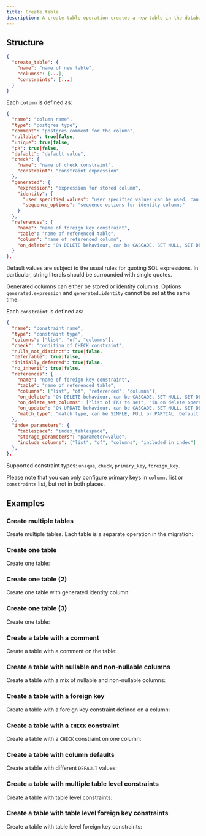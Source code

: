 ```yaml
---
title: Create table
description: A create table operation creates a new table in the database.
---
```


## Structure

```json
{
  "create_table": {
    "name": "name of new table",
    "columns": [...],
    "constraints": [...]
  }
}
```

Each `column` is defined as:

```json
{
  "name": "column name",
  "type": "postgres type",
  "comment": "postgres comment for the column",
  "nullable": true|false,
  "unique": true|false,
  "pk": true|false,
  "default": "default value",
  "check": {
    "name": "name of check constraint",
    "constraint": "constraint expression"
  },
  "generated": {
    "expression": "expression for stored column",
    "identity": {
      "user_specified_values": "user specified values can be used, can be ALWAYS and BY DEFAULT. Default is ALWAYS",
      "sequence_options": "sequence options for identity columns"
    }
  },
  "references": {
    "name": "name of foreign key constraint",
    "table": "name of referenced table",
    "column": "name of referenced column",
    "on_delete": "ON DELETE behaviour, can be CASCADE, SET NULL, SET DEFAULT, RESTRICT, or NO ACTION. Default is NO ACTION",
  }
},
```

Default values are subject to the usual rules for quoting SQL expressions. In particular, string literals should be surrounded with single quotes.

Generated columns can either be stored or identity columns. Options `generated.expression` and `generated.identity` cannot be set at the same time.

Each `constraint` is defined as:

```json
{
  "name": "constraint name",
  "type": "constraint type",
  "columns": ["list", "of", "columns"],
  "check": "condition of CHECK constraint",
  "nulls_not_distinct": true|false,
  "deferrable": true|false,
  "initially_deferred": true|false,
  "no_inherit": true|false,
  "references": {
    "name": "name of foreign key constraint",
    "table": "name of referenced table",
    "columns": ["list", "of", "referenced", "columns"],
    "on_delete": "ON DELETE behaviour, can be CASCADE, SET NULL, SET DEFAULT, RESTRICT, or NO ACTION. Default is NO ACTION",
    "on_delete_set_columns": ["list of FKs to set", "in on delete operation on SET NULL or SET DEFAULT"],
    "on_update": "ON UPDATE behaviour, can be CASCADE, SET NULL, SET DEFAULT, RESTRICT, or NO ACTION. Default is NO ACTION",
    "match_type": "match type, can be SIMPLE, FULL or PARTIAL. Default is SIMPLE"
  },
  "index_parameters": {
    "tablespace": "index_tablespace",
    "storage_parameters": "parameter=value",
    "include_columns": ["list", "of", "columns", "included in index"]
  },
},
```

Supported constraint types: `unique`, `check`, `primary_key`, `foreign_key`.

Please note that you can only configure primary keys in `columns` list or `constraints` list, but
not in both places.

## Examples

### Create multiple tables

Create multiple tables. Each table is a separate operation in the migration:

<ExampleSnippet example="01_create_tables.json" language="json" />

### Create one table

Create one table:

<ExampleSnippet example="02_create_another_table.json" language="json" />

### Create one table (2)

Create one table with generated identity column:

<ExampleSnippet example="08_create_fruits_table.json" language="json" />

### Create one table (3)

Create one table:

<ExampleSnippet example="20_create_posts_table.json" language="json" />

### Create a table with a comment 

Create a table with a comment on the table:

<ExampleSnippet example="12_create_employees_table.json" language="json" />

### Create a table with nullable and non-nullable columns

Create a table with a mix of nullable and non-nullable columns:

<ExampleSnippet example="14_add_reviews_table.json" language="json" />

### Create a table with a foreign key

Create a table with a foreign key constraint defined on a column:

<ExampleSnippet example="19_create_orders_table.json" language="json" />

### Create a table with a `CHECK` constraint

Create a table with a `CHECK` constraint on one column:

<ExampleSnippet
  example="25_add_table_with_check_constraint.json"
  language="json"
/>

### Create a table with column defaults

Create a table with different `DEFAULT` values:

<ExampleSnippet example="28_different_defaults.json" language="json" />

### Create a table with multiple table level constraints

Create a table with table level constraints:

<ExampleSnippet example="50_create_table_with_table_constraint.json" language="json" />

### Create a table with table level foreign key constraints

Create a table with table level foreign key constraints:

<ExampleSnippet example="51_create_table_with_table_foreign_key_constraint.json" language="json" />
